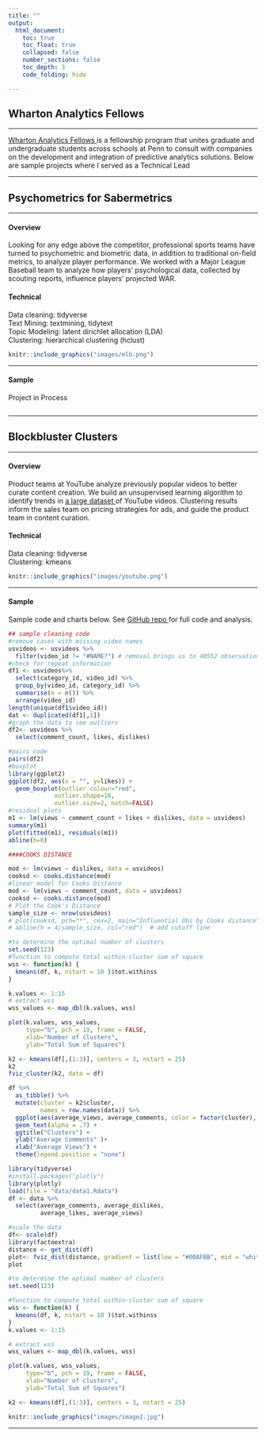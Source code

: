 ```yaml
---
title: ""
output: 
  html_document:
    toc: true
    toc_float: true
    collapsed: false
    number_sections: false
    toc_depth: 3
    code_folding: hide

---
```


## Wharton Analytics Fellows

---


<p><a href = "https://wca.wharton.upenn.edu/students/analytics-fellows/" target = "_blank"> Wharton Analytics Fellows </a>is a fellowship program that unites graduate and undergraduate students across schools at Penn to consult with companies on the development and integration of predictive analytics solutions. Below are sample projects where I served as a Technical Lead</p>
---

## Psychometrics for Sabermetrics


----

<div class="row">
<div class="col-sm-6">

#### Overview

Looking for any edge above the competitor, professional sports teams have turned to psychometric and biometric data, in addition to traditional on-field metrics, to analyze player performance. We worked with a Major League Baseball team to analyze how players' psychological data, collected by scouting reports, influence players' projected WAR.

#### Technical
Data cleaning: tidyverse </br>
Text Mining: textmining, tidytext </br>
Topic Modeling: latent dirichlet allocation (LDA) </br>
Clustering: hierarchical clustering (hclust)

</div>
<div class="col-sm-6">

<a href="https://crumplab.github.io/psyc3400/">
```r
knitr::include_graphics("images/mlb.png")
```
</a>

</div>
</div>

-----

<div class="row">
<div class="col-sm-6">

#### Sample

Project in Process
</div>
<div class="col-sm-6">

<a href="https://crumplab.github.io/psyc3400/">
```r

```
</a>

</div>
</div>

-----

## Blockbluster Clusters

-----

<div class="row">
<div class="col-sm-6">

#### Overview
Product teams at YouTube analyze previously popular videos to better curate content creation. We build an
unsupervised learning algorithm to identify trends in <a href = "https://www.kaggle.com/datasnaek/youtube-new/" target = "_blank"> a large dataset </a> of YouTube videos. Clustering results inform the sales team on pricing strategies for ads, and guide the product team in content curation.

#### Technical
Data cleaning: tidyverse </br>
Clustering: kmeans

</div>
<div class="col-sm-6">

<a href="https://crumplab.github.io/psyc73800/">
```r
knitr::include_graphics("images/youtube.png")
```
</a>

</div>
</div>

-----


<div class="row">
<div class="col-sm-6">

#### Sample


Sample code and charts below. See <a href = "https://github.com/katjanewilson/YouTube" target = "_blank"> GitHub repo </a> for full code and analysis.

</div>
<div class="col-sm-6">


```r
## sample cleaning code
#remove cases with missing video names
usvideos <- usvideos %>%
  filter(video_id != "#NAME?") # removal brings us to 40552 observations
#check for repeat information
df1 <- usvideos%>%
  select(category_id, video_id) %>%
  group_by(video_id, category_id) %>%
  summarise(n = n()) %>%
  arrange(video_id)
length(unique(df1$video_id))
dat <- duplicated(df1[,1])
#graph the data to see outliers
df2<- usvideos %>%
  select(comment_count, likes, dislikes)

#pairs code
pairs(df2)
#boxplot
library(ggplot2)
ggplot(df2, aes(x = "", y=likes)) +
  geom_boxplot(outlier.colour="red", 
             outlier.shape=16,
             outlier.size=2, notch=FALSE)
#residual plots
m1 <- lm(views ~ comment_count + likes + dislikes, data = usvideos)
summary(m1)
plot(fitted(m1), residuals(m1))
abline(h=0)

####COOKS DISTANCE

mod <- lm(views ~ dislikes, data = usvideos)
cooksd <- cooks.distance(mod)
#linear model for Cooks Distance
mod <- lm(views ~ comment_count, data = usvideos)
cooksd <- cooks.distance(mod)
# Plot the Cook's Distance
sample_size <- nrow(usvideos)
# plot(cooksd, pch="*", cex=2, main="Influential Obs by Cooks distance")  # plot cook's distance
# abline(h = 4/sample_size, col="red")  # add cutoff line

#to determine the optimal number of clusters
set.seed(123)
#function to compute total within-cluster sum of square 
wss <- function(k) {
  kmeans(df, k, nstart = 10 )$tot.withinss
}

k.values <- 1:15
# extract wss
wss_values <- map_dbl(k.values, wss)

plot(k.values, wss_values,
     type="b", pch = 19, frame = FALSE, 
     xlab="Number of clusters",
     ylab="Total Sum of Squares")

k2 <- kmeans(df[,(1:3)], centers = 3, nstart = 25)
k2
fviz_cluster(k2, data = df)

df %>%
  as_tibble() %>%
  mutate(cluster = k2$cluster,
         names = row.names(data)) %>%
  ggplot(aes(average_views, average_comments, color = factor(cluster), label = names)) +
  geom_text(alpha = .7) +
  ggtitle("Clusters") +
  ylab("Average Comments" )+
  xlab("Average Views") +
  theme(legend.position = "none")


```



```r
library(tidyverse)
#install.packages("plotly")
library(plotly)
load(file = "data/data1.Rdata")
df <- data %>%
  select(average_comments, average_dislikes,
         average_likes, average_views)

#scale the data
df<- scale(df)
library(factoextra)
distance <- get_dist(df)
plot<- fviz_dist(distance, gradient = list(low = "#00AFBB", mid = "white", high = "#FAD7A0"))
plot

#to determine the optimal number of clusters
set.seed(123)

#function to compute total within-cluster sum of square 
wss <- function(k) {
  kmeans(df, k, nstart = 10 )$tot.withinss
}
k.values <- 1:15

# extract wss
wss_values <- map_dbl(k.values, wss)

plot(k.values, wss_values,
     type="b", pch = 19, frame = FALSE, 
     xlab="Number of clusters",
     ylab="Total Sum of Squares")

k2 <- kmeans(df[,(1:3)], centers = 3, nstart = 25)

knitr::include_graphics("images/image2.jpg")
```
</a>

</div>
</div>

----------------





